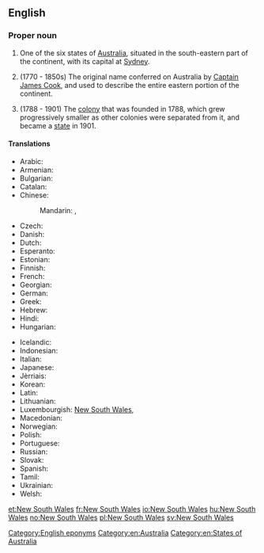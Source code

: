 {{wikipedia}}
==English==

===Proper noun===
{{en-proper noun|head=[[new|New]] [[South]] [[Wales]]}}

# One of the six states of [[Australia]], situated in the south-eastern part of the continent, with its capital at [[Sydney]].
# {{context|historical|lang=en}} (1770 - 1850s) The original name conferred on Australia by [[w:Captain James Cook|Captain James Cook]], and used to describe the entire eastern portion of the continent.
# {{context|historical|lang=en}} (1788 - 1901) The [[colony]] that was founded in 1788, which grew progressively smaller as other colonies were separated from it, and became a [[state]] in 1901.

====Translations====
{{trans-top|one state of Australia}}
* Arabic: {{t-|ar|نيوساوث ويلز|m|tr=nyuu sauth weilz|sc=Arab}}
* Armenian: {{t-|hy|Նոր Հարավային Ուելս|sc=Armn}}
* Bulgarian: {{t-|bg|Нов Южен Уелс|m|tr=Nov Júžen Uéls|sc=Cyrl}}
* Catalan: {{t-|ca|Nova Gal·les del Sud}}
* Chinese:
*: Mandarin: {{t|cmn|新南威爾士|sc=Hani}}, {{t|cmn|新南威尔士|tr=Xīn-Nán-Wēi'ěrshì|sc=Hani}}
* Czech: {{t-|cs|Nový Jižní Wales|m}}
* Danish: {{t-|da|New South Wales}}
* Dutch: {{t+|nl|Nieuw-Zuid-Wales}}
* Esperanto: {{t-|eo|Novsudkimrio}}
* Estonian: {{t-|et|Uus-Lõuna-Wales}}
* Finnish: {{t-|fi|Uusi-Etelä-Wales}}
* French: {{t+|fr|Nouvelle-Galles-du-Sud|f}}
* Georgian: {{t-|ka|ახალი სამხრეთ უელსი|tr=axali samxret‘ uelsi|sc=Geor}}
* German: {{t-|de|New South Wales|n}}
* Greek: {{t-|el|Νέα Νότια Ουαλία|f|tr=Néa Nόtia Ualía|sc=Grek}}
* Hebrew: {{t-|he|ניו סאות' ויילס|sc=Hebr}}
* Hindi: {{t-|hi|न्यू साउथ वेल्स|tr=n'yū sā'uth vels|sc=Deva}}
* Hungarian: {{t+|hu|Új-Dél-Wales}}
{{trans-mid}}
* Icelandic: {{t-|is|Nýja Suður Wales}}
* Indonesian: {{t-|id|New South Wales}}
* Italian: {{t-|it|Nuovo Galles del Sud|m}}
* Japanese: {{t-|ja|ニューサウスウェールズ|tr=Nyū-Sausu-Wēruzu|sc=Jpan}}
* Jèrriais: {{tø|roa-jer|Nouvelle Galles du Sud|f}}
* Korean: {{t-|ko|뉴사우스웨일스|tr=Nyu-Sauseu-Weilseu|sc=Kore}}
* Latin: {{t-|la|Nova Cambria Australis|f}}
* Lithuanian: {{t-|lt|Naujasis Pietų Velsas}}
* Luxembourgish: [[#Luxembourgish|New South Wales]], {{t-|lb|New South Wales}}
* Macedonian: {{t-|mk|Нов Јужен Велс|m|tr=Nov Júžen Véls}}
* Norwegian: {{t+|no|New South Wales}}
* Polish: {{t-|pl|Nowa Południowa Walia|f}}
* Portuguese: {{t-|pt|Nova Gales do Sul|f}}
* Russian: {{t-|ru|Новый Южный Уэльс|m|tr=Nóvyj Júžnyj Uél's|sc=Cyrl}}
* Slovak: {{t-|sk|Nový Južný Wales|m}}
* Spanish: {{t-|es|Nueva Gales del Sur|f}}
* Tamil: {{t-|ta|நியூ சவுத் வேல்ஸ்|sc=Taml}}
* Ukrainian: {{t-|uk|Новий Південний Вельс|m|tr=Novýj Pivdénnyj Vel's|sc=Cyrl}}
* Welsh: {{t-|cy|De Cymru Newydd}}
{{trans-bottom}}

[[Category:English eponyms]]
[[Category:en:Australia]]
[[Category:en:States of Australia]]

[[et:New South Wales]]
[[fr:New South Wales]]
[[io:New South Wales]]
[[hu:New South Wales]]
[[no:New South Wales]]
[[pl:New South Wales]]
[[sv:New South Wales]]